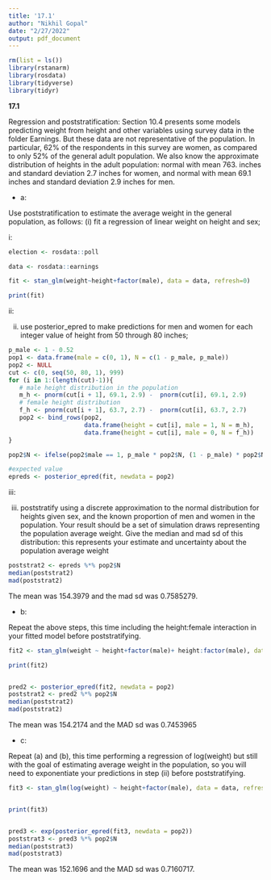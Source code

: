 ```yaml
---
title: '17.1'
author: "Nikhil Gopal"
date: "2/27/2022"
output: pdf_document
---
```


```r
rm(list = ls())
library(rstanarm)
library(rosdata)
library(tidyverse)
library(tidyr)
```

**17.1**


Regression and poststratification: Section 10.4 presents some models predicting weight from
height and other variables using survey data in the folder Earnings. But these data are not
representative of the population. In particular, 62% of the respondents in this survey are women, as compared to only 52% of the general adult population. We also know the approximate distribution of heights in the adult population: normal with mean 763. inches and standard deviation 2.7 inches for women, and normal with mean 69.1 inches and standard deviation 2.9 inches for men.

+ a:

Use poststratification to estimate the average weight in the general population, as follows: (i) fit a regression of linear weight on height and sex; 

i:

```r

election <- rosdata::poll

data <- rosdata::earnings

fit <- stan_glm(weight~height+factor(male), data = data, refresh=0)

print(fit)
```


ii:

(ii) use posterior_epred to make predictions for men and women for each integer value of height from 50 through 80 inches; 

```r

p_male <- 1 - 0.52
pop1 <- data.frame(male = c(0, 1), N = c(1 - p_male, p_male))
pop2 <- NULL
cut <- c(0, seq(50, 80, 1), 999)
for (i in 1:(length(cut)-1)){
   # male height distribution in the population  
   m_h <- pnorm(cut[i + 1], 69.1, 2.9) -  pnorm(cut[i], 69.1, 2.9)
   # female height distribution 
   f_h <- pnorm(cut[i + 1], 63.7, 2.7) -  pnorm(cut[i], 63.7, 2.7)
   pop2 <- bind_rows(pop2, 
                     data.frame(height = cut[i], male = 1, N = m_h),
                     data.frame(height = cut[i], male = 0, N = f_h))
}

pop2$N <- ifelse(pop2$male == 1, p_male * pop2$N, (1 - p_male) * pop2$N)

#expected value
epreds <- posterior_epred(fit, newdata = pop2)


```


iii:

(iii) poststratify using a discrete approximation to the normal distribution for heights given sex, and the known proportion of men and women in the population. Your result should be a set of simulation draws representing the population average weight. Give the median and mad sd of this distribution: this represents your estimate and uncertainty about the population average weight


```r
poststrat2 <- epreds %*% pop2$N 
median(poststrat2)
mad(poststrat2)
```

The mean was 154.3979 and the mad sd was 0.7585279.

+ b: 

Repeat the above steps, this time including the height:female interaction in your fitted
model before poststratifying.


```r
fit2 <- stan_glm(weight ~ height+factor(male)+ height:factor(male), data = data, refresh=0)

print(fit2)


pred2 <- posterior_epred(fit2, newdata = pop2)
poststrat2 <- pred2 %*% pop2$N 
median(poststrat2)
mad(poststrat2)
```
The mean was 154.2174 and the MAD sd was 0.7453965

+ c:

Repeat (a) and (b), this time performing a regression of log(weight) but still with the goal of estimating average weight in the population, so you will need to exponentiate your predictions in step (ii) before poststratifying.

```r

fit3 <- stan_glm(log(weight) ~ height+factor(male), data = data, refresh=0)


print(fit3)


pred3 <- exp(posterior_epred(fit3, newdata = pop2))
poststrat3 <- pred3 %*% pop2$N 
median(poststrat3)
mad(poststrat3)
```

The mean was 152.1696 and the MAD sd was 0.7160717.
